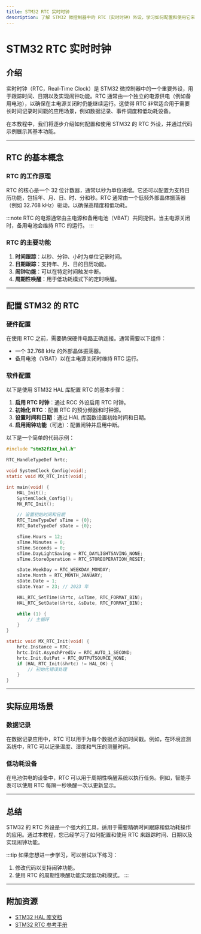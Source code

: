 ```yaml
---
title: STM32 RTC 实时时钟
description: 了解 STM32 微控制器中的 RTC（实时时钟）外设，学习如何配置和使用它来跟踪时间、日期和闹钟功能。
---
```


# STM32 RTC 实时时钟

## 介绍

实时时钟（RTC，Real-Time Clock）是 STM32 微控制器中的一个重要外设，用于跟踪时间、日期以及实现闹钟功能。RTC 通常由一个独立的电源供电（例如备用电池），以确保在主电源关闭时仍能继续运行。这使得 RTC 非常适合用于需要长时间记录时间戳的应用场景，例如数据记录、事件调度和低功耗设备。

在本教程中，我们将逐步介绍如何配置和使用 STM32 的 RTC 外设，并通过代码示例展示其基本功能。

---

## RTC 的基本概念

### RTC 的工作原理

RTC 的核心是一个 32 位计数器，通常以秒为单位递增。它还可以配置为支持日历功能，包括年、月、日、时、分和秒。RTC 通常由一个低频外部晶体振荡器（例如 32.768 kHz）驱动，以确保高精度和低功耗。

:::note
RTC 的电源通常由主电源和备用电池（VBAT）共同提供。当主电源关闭时，备用电池会维持 RTC 的运行。
:::

### RTC 的主要功能

1. **时间跟踪**：以秒、分钟、小时为单位记录时间。
2. **日期跟踪**：支持年、月、日的日历功能。
3. **闹钟功能**：可以在特定时间触发中断。
4. **周期性唤醒**：用于低功耗模式下的定时唤醒。

---

## 配置 STM32 的 RTC

### 硬件配置

在使用 RTC 之前，需要确保硬件电路正确连接。通常需要以下组件：

- 一个 32.768 kHz 的外部晶体振荡器。
- 备用电池（VBAT）以在主电源关闭时维持 RTC 运行。

### 软件配置

以下是使用 STM32 HAL 库配置 RTC 的基本步骤：

1. **启用 RTC 时钟**：通过 RCC 外设启用 RTC 时钟。
2. **初始化 RTC**：配置 RTC 的预分频器和时钟源。
3. **设置时间和日期**：通过 HAL 库函数设置初始时间和日期。
4. **启用闹钟功能**（可选）：配置闹钟并启用中断。

以下是一个简单的代码示例：

```c
#include "stm32f1xx_hal.h"

RTC_HandleTypeDef hrtc;

void SystemClock_Config(void);
static void MX_RTC_Init(void);

int main(void) {
    HAL_Init();
    SystemClock_Config();
    MX_RTC_Init();

    // 设置初始时间和日期
    RTC_TimeTypeDef sTime = {0};
    RTC_DateTypeDef sDate = {0};

    sTime.Hours = 12;
    sTime.Minutes = 0;
    sTime.Seconds = 0;
    sTime.DayLightSaving = RTC_DAYLIGHTSAVING_NONE;
    sTime.StoreOperation = RTC_STOREOPERATION_RESET;

    sDate.WeekDay = RTC_WEEKDAY_MONDAY;
    sDate.Month = RTC_MONTH_JANUARY;
    sDate.Date = 1;
    sDate.Year = 23; // 2023 年

    HAL_RTC_SetTime(&hrtc, &sTime, RTC_FORMAT_BIN);
    HAL_RTC_SetDate(&hrtc, &sDate, RTC_FORMAT_BIN);

    while (1) {
        // 主循环
    }
}

static void MX_RTC_Init(void) {
    hrtc.Instance = RTC;
    hrtc.Init.AsynchPrediv = RTC_AUTO_1_SECOND;
    hrtc.Init.OutPut = RTC_OUTPUTSOURCE_NONE;
    if (HAL_RTC_Init(&hrtc) != HAL_OK) {
        // 初始化错误处理
    }
}
```

---

## 实际应用场景

### 数据记录

在数据记录应用中，RTC 可以用于为每个数据点添加时间戳。例如，在环境监测系统中，RTC 可以记录温度、湿度和气压的测量时间。

### 低功耗设备

在电池供电的设备中，RTC 可以用于周期性唤醒系统以执行任务。例如，智能手表可以使用 RTC 每隔一秒唤醒一次以更新显示。

---

## 总结

STM32 的 RTC 外设是一个强大的工具，适用于需要精确时间跟踪和低功耗操作的应用。通过本教程，您已经学习了如何配置和使用 RTC 来跟踪时间、日期以及实现闹钟功能。

:::tip
如果您想进一步学习，可以尝试以下练习：
1. 修改代码以支持闹钟功能。
2. 使用 RTC 的周期性唤醒功能实现低功耗模式。
:::

---

## 附加资源

- [STM32 HAL 库文档](https://www.st.com)
- [STM32 RTC 参考手册](https://www.st.com)